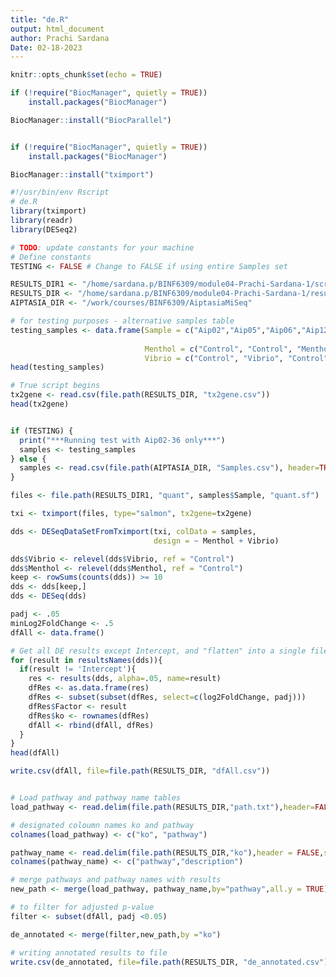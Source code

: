 ---
title: "de.R"
output: html_document
author: Prachi Sardana
Date: 02-18-2023
---

```{r setup, include=FALSE}
knitr::opts_chunk$set(echo = TRUE)

if (!require("BiocManager", quietly = TRUE))
    install.packages("BiocManager")

BiocManager::install("BiocParallel")


if (!require("BiocManager", quietly = TRUE))
    install.packages("BiocManager")

BiocManager::install("tximport")

```



```{r}
#!/usr/bin/env Rscript
# de.R
library(tximport)
library(readr)
library(DESeq2)

# TODO: update constants for your machine
# Define constants
TESTING <- FALSE # Change to FALSE if using entire Samples set

RESULTS_DIR1 <- "/home/sardana.p/BINF6309/module04-Prachi-Sardana-1/scripts"
RESULTS_DIR <- "/home/sardana.p/BINF6309/module04-Prachi-Sardana-1/results"
AIPTASIA_DIR <- "/work/courses/BINF6309/AiptasiaMiSeq"

# for testing purposes - alternative samples table
testing_samples <- data.frame(Sample = c("Aip02","Aip05","Aip06","Aip12","Aip13","Aip14","Aip15","Aip17","Aip18","Aip19","Aip20","Aip21","Aip23","Aip24","Aip25","Aip26","Aip28","Aip29","Aip30","Aip32","Aip33","Aip34","Aip35","Aip36"),
                              
                              Menthol = c("Control", "Control", "Menthol", "Menthol"),
                              Vibrio = c("Control", "Vibrio", "Control", "Vibrio"))
head(testing_samples)

# True script begins
tx2gene <- read.csv(file.path(RESULTS_DIR, "tx2gene.csv"))
head(tx2gene)


if (TESTING) {
  print("***Running test with Aip02-36 only***")
  samples <- testing_samples
} else {
  samples <- read.csv(file.path(AIPTASIA_DIR, "Samples.csv"), header=TRUE)
}

files <- file.path(RESULTS_DIR1, "quant", samples$Sample, "quant.sf")

txi <- tximport(files, type="salmon", tx2gene=tx2gene)

dds <- DESeqDataSetFromTximport(txi, colData = samples, 
                                design = ~ Menthol + Vibrio)

dds$Vibrio <- relevel(dds$Vibrio, ref = "Control")
dds$Menthol <- relevel(dds$Menthol, ref = "Control")
keep <- rowSums(counts(dds)) >= 10
dds <- dds[keep,]
dds <- DESeq(dds)

padj <- .05
minLog2FoldChange <- .5
dfAll <- data.frame()

# Get all DE results except Intercept, and "flatten" into a single file.
for (result in resultsNames(dds)){
  if(result != 'Intercept'){
    res <- results(dds, alpha=.05, name=result)
    dfRes <- as.data.frame(res)
    dfRes <- subset(subset(dfRes, select=c(log2FoldChange, padj)))
    dfRes$Factor <- result
    dfRes$ko <- rownames(dfRes)
    dfAll <- rbind(dfAll, dfRes)
  }
}
head(dfAll)

write.csv(dfAll, file=file.path(RESULTS_DIR, "dfAll.csv"))


# Load pathway and pathway name tables
load_pathway <- read.delim(file.path(RESULTS_DIR,"path.txt"),header=FALSE,stringsAsFactors = FALSE)

# designated coloumn names ko and pathway
colnames(load_pathway) <- c("ko", "pathway")

pathway_name <- read.delim(file.path(RESULTS_DIR,"ko"),header = FALSE,stringsAsFactors = FALSE)
colnames(pathway_name) <- c("pathway","description")

# merge pathways and pathway names with results 
new_path <- merge(load_pathway, pathway_name,by="pathway",all.y = TRUE)

# to filter for adjusted p-value 
filter <- subset(dfAll, padj <0.05)

de_annotated <- merge(filter,new_path,by ="ko")

# writing annotated results to file
write.csv(de_annotated, file=file.path(RESULTS_DIR, "de_annotated.csv"))


```